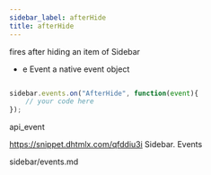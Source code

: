 ```yaml
---
sidebar_label: afterHide
title: afterHide
---
```



          


<Short>

fires after hiding an item of Sidebar


</Short>



- e         Event       a native event object


~~~js

sidebar.events.on("AfterHide", function(event){
    // your code here
});


~~~
 api_event

<Descr>



</Descr>


 https://snippet.dhtmlx.com/qfddiu3i	Sidebar. Events

 sidebar/events.md